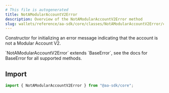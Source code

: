 ```yaml
---
# This file is autogenerated
title: NotAModularAccountV2Error
description: Overview of the NotAModularAccountV2Error method
slug: wallets/reference/aa-sdk/core/classes/NotAModularAccountV2Error/constructor
---
```


Constructor for initializing an error message indicating that the account is not a Modular Account V2.

<Note>
  `NotAModularAccountV2Error` extends `BaseError`, see the docs for BaseError
  for all supported methods.
</Note>

## Import

```ts
import { NotAModularAccountV2Error } from "@aa-sdk/core";
```
